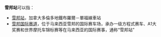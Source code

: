 '''雪邦站'''可以指：
*[[雪邦站|雪邦站]]，加拿大多倫多地鐵布羅爾－單福線車站
*[[雪邦国际赛道|雪邦国际赛道]]，位于马来西亚雪邦的国际赛车场，承办一级方程式赛车、A1大奖赛和世界摩托车锦标赛等在马来西亚的国际赛事，通称“雪邦站”

{{Disambig|Cat=三字地名消歧义}}